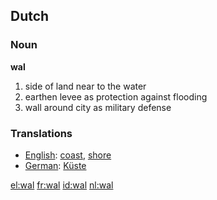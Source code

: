 == Dutch ==
=== Noun ===

'''wal'''

#side of land near to the water
#earthen levee as protection against flooding
#wall around city as military defense

=== Translations ===
*[[English]]: [[coast]], [[shore]]
*[[German]]: [[Küste]]

[[el:wal]]
[[fr:wal]]
[[id:wal]]
[[nl:wal]]